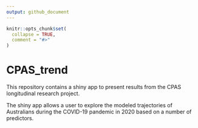 ```yaml
---
output: github_document
---
```


<!-- README.md is generated from README.Rmd. Please edit that file -->

```r
knitr::opts_chunk$set(
  collapse = TRUE,
  comment = "#>"
)
```
# CPAS_trend

<!-- badges: start -->
<!-- badges: end -->

This repository contains a shiny app to present results from the CPAS longitudinal research project. 

The shiny app allows a user to explore the modeled trajectories of Australians during the COVID-19 pandemic in 2020 based on a number of predictors. 
